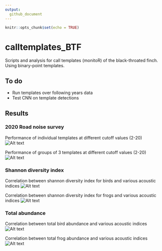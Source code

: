 ```yaml
---
output: 
  github_document
---
```


```r
knitr::opts_chunk$set(echo = TRUE)
```
# calltemplates_BTF
Scripts and analysis for call templates (monitoR) of the black-throated finch. Using binary-point templates.


## To do
* Run templates over following years data
* Test CNN on template detections

## Results

### 2020 Road noise survey
Performance of individual templates at different cutoff values (2-20)
![Alt text](outputs/figures/Plot_SingleTemplates.png)

Performance of groups of 3 templates at different cutoff values (2-20)
![Alt text](outputs/figures/Plot_MultipleTemplates.png)

### Shannon diversity index
Correlation between shannon diversity index for birds and various acoustic indices
![Alt text](outputs/figures/birds_shannon.png)

Correlation between shannon diversity index for frogs and various acoustic indices
![Alt text](outputs/figures/frogs_shannon.png)

### Total abundance
Correlation between total bird abundance and various acoustic indices
![Alt text](outputs/figures/birds_count.png)

Correlation between total frog abundance and various acoustic indices
![Alt text](outputs/figures/frogs_count.png)